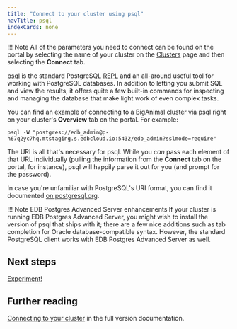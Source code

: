 ```yaml
---
title: "Connect to your cluster using psql"
navTitle: psql
indexCards: none
---
```


!!! Note
    All of the parameters you need to connect can be found on the portal by selecting the name of your cluster on the [Clusters](https://portal.biganimal.com/clusters) page and then selecting the **Connect** tab.


[psql](https://www.postgresql.org/docs/current/app-psql.html) is the standard PostgreSQL [REPL](https://en.wikipedia.org/wiki/Read%E2%80%93eval%E2%80%93print_loop) 
and an all-around useful tool for working with PostgreSQL databases. In addition to letting you submit SQL and view the results, it offers quite a few built-in commands for
inspecting and managing the database that make light work of even complex tasks.

You can find an example of connecting to a BigAnimal cluster via psql right on your cluster's **Overview** tab on the portal. For example:

```shell
psql -W "postgres://edb_admin@p-h67q2yc7hq.mtstaging.s.edbcloud.io:5432/edb_admin?sslmode=require"
```

The URI is all that's necessary for psql. While you _can_ pass each element of that URL individually 
(pulling the information from the **Connect** tab on the portal, for instance), psql will happily parse it out for you (and prompt for the password).

In case you're unfamiliar with PostgreSQL's URI format, you can find it documented [on postgresql.org](https://www.postgresql.org/docs/current/libpq-connect.html#id-1.7.3.8.3.6).


!!! Note EDB Postgres Advanced Server enhancements
    If your cluster is running EDB Postgres Advanced Server, you might wish to install the version of psql that ships with it; there are a few nice additions such as tab completion for Oracle database-compatible syntax. However, the standard PostgreSQL client works with EDB Postgres Advanced Server as well.

## Next steps

[Experiment!](../experiment)

## Further reading

[Connecting to your cluster](/biganimal/latest/using_cluster/02_connecting_your_cluster/) in the full version documentation.
